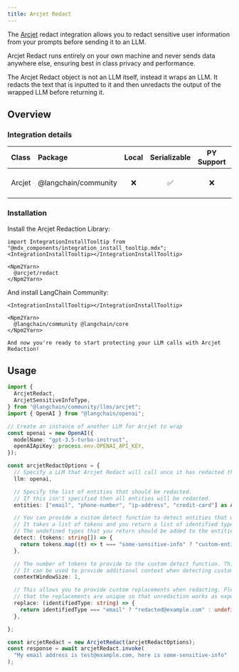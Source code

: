 ```yaml
---
title: Arcjet Redact
---
```


The [Arcjet](https://arcjet.com) redact integration allows you to redact sensitive user information from your prompts before sending it to an LLM.

Arcjet Redact runs entirely on your own machine and never sends data anywhere else, ensuring best in class privacy and performance.

The Arcjet Redact object is not an LLM itself, instead it wraps an LLM. It redacts the text that is inputted to it and then unredacts the output of the wrapped LLM before returning it. 



## Overview
### Integration details

| Class | Package | Local | Serializable | PY Support | Package downloads | Package latest |
| :--- | :--- | :---: | :---: |  :---: | :---: | :---: |
| Arcjet | @langchain/community | ❌ | ✅ | ❌ | ![NPM - Downloads](https://img.shields.io/npm/dm/@langchain/community?style=flat-square&label=%20&) | ![NPM - Version](https://img.shields.io/npm/v/@langchain/community?style=flat-square&label=%20&) |

### Installation

Install the Arcjet Redaction Library:

```{=mdx}
import IntegrationInstallTooltip from "@mdx_components/integration_install_tooltip.mdx";
<IntegrationInstallTooltip></IntegrationInstallTooltip>

<Npm2Yarn>
  @arcjet/redact
</Npm2Yarn>

```
And install LangChain Community:


```{=mdx}
<IntegrationInstallTooltip></IntegrationInstallTooltip>

<Npm2Yarn>
  @langchain/community @langchain/core
</Npm2Yarn>

And now you're ready to start protecting your LLM calls with Arcjet Redaction!

```
## Usage


```typescript
import {
  ArcjetRedact,
  ArcjetSensitiveInfoType,
} from "@langchain/community/llms/arcjet";
import { OpenAI } from "@langchain/openai";

// Create an instance of another LLM for Arcjet to wrap
const openai = new OpenAI({
  modelName: "gpt-3.5-turbo-instruct",
  openAIApiKey: process.env.OPENAI_API_KEY,
});

const arcjetRedactOptions = {
  // Specify a LLM that Arcjet Redact will call once it has redacted the input.
  llm: openai,

  // Specify the list of entities that should be redacted.
  // If this isn't specified then all entities will be redacted.
  entities: ["email", "phone-number", "ip-address", "credit-card"] as ArcjetSensitiveInfoType[],

  // You can provide a custom detect function to detect entities that we don't support yet.
  // It takes a list of tokens and you return a list of identified types or undefined.
  // The undefined types that you return should be added to the entities list if used.
  detect: (tokens: string[]) => {
    return tokens.map((t) => t === "some-sensitive-info" ? "custom-entity" : undefined)
  },

  // The number of tokens to provide to the custom detect function. This defaults to 1.
  // It can be used to provide additional context when detecting custom entity types.
  contextWindowSize: 1,

  // This allows you to provide custom replacements when redacting. Please ensure
  // that the replacements are unique so that unredaction works as expected.
  replace: (identifiedType: string) => {
    return identifiedType === "email" ? "redacted@example.com" : undefined;
  },

};

const arcjetRedact = new ArcjetRedact(arcjetRedactOptions);
const response = await arcjetRedact.invoke(
  "My email address is test@example.com, here is some-sensitive-info"
);
```
